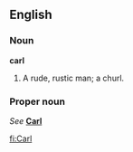 ==English==
===Noun===
'''carl'''

#A rude, rustic man; a churl.

===Proper noun===
''See'' '''[[Carl]]'''

[[fi:Carl]]